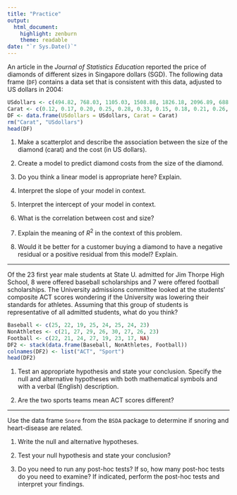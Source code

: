 ```yaml
---
title: "Practice"
output: 
  html_document: 
    highlight: zenburn
    theme: readable
date: "`r Sys.Date()`"
---
```


An article in the *Journal of Statistics Education* reported the price of diamonds of different sizes in Singapore dollars (SGD).  The following data frame (`DF`) contains a data set that is consistent with this data, adjusted to US dollars in 2004:

```r
USdollars <- c(494.82, 768.03, 1105.03, 1508.88, 1826.18, 2096.89, 688.24, 944.90, 1071.75, 1504.44, 1908.28, 2409.76, 748.10, 1076.18, 1289.20, 1597.63, 2038.09)
Carat <- c(0.12, 0.17, 0.20, 0.25, 0.28, 0.33, 0.15, 0.18, 0.21, 0.26, 0.29, 0.35, 0.16, 0.19, 0.23, 0.27, 0.32)
DF <- data.frame(USdollars = USdollars, Carat = Carat)
rm("Carat", "USdollars")
head(DF)
```

1.  Make a scatterplot and describe the association between the size of the diamond (carat) and the cost (in US dollars).

2.  Create a model to predict diamond costs from the size of the diamond.

3. Do you think a linear model is appropriate here?  Explain.

4.  Interpret the slope of your model in context.

5.  Interpret the intercept of your model in context.

6.  What is the correlation between cost and size?

7.  Explain the meaning of $R^2$ in the context of this problem.

8.  Would it be better for a customer buying a diamond to have a negative residual or a positive residual from this model?  Explain.

-----------

Of the 23 first year male students at State U. admitted for Jim Thorpe High School, 8 were offered baseball scholarships and 7 were offered football scholarships.  The University admissions committee looked at the students' composite ACT scores wondering if the University was lowering their standards for athletes.  Assuming that this group of students is representative of all admitted students, what do you think?

```r
Baseball <- c(25, 22, 19, 25, 24, 25, 24, 23)
NonAthletes <- c(21, 27, 29, 26, 30, 27, 26, 23)
Football <- c(22, 21, 24, 27, 19, 23, 17, NA)
DF2 <- stack(data.frame(Baseball, NonAthletes, Football))
colnames(DF2) <- list("ACT", "Sport")
head(DF2)
```

1. Test an appropriate hypothesis and state your conclusion.  Specify the null and alternative hypotheses with both mathematical symbols and with a verbal (English) description.


2.  Are the two sports teams mean ACT scores different?

------------------

Use the data frame `Snore` from the `BSDA` package to determine if snoring and heart-disease are related.  

1.  Write the null and alternative hypotheses.

2.  Test your null hypothesis and state your conclusion?  

3. Do you need to run any post-hoc tests?  If so, how many post-hoc tests do you need to examine?  If indicated, perform the post-hoc tests and interpret your findings.
